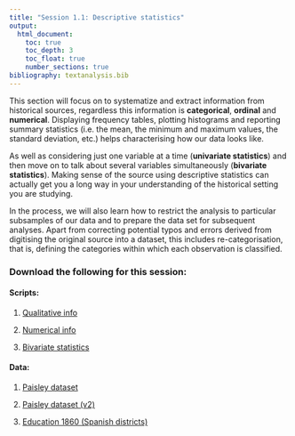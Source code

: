 ```yaml
---
title: "Session 1.1: Descriptive statistics"
output: 
  html_document:
    toc: true
    toc_depth: 3
    toc_float: true
    number_sections: true
bibliography: textanalysis.bib
---
```


This section will focus on to systematize and extract information from historical sources, regardless this information is **categorical**, **ordinal** and **numerical**. Displaying frequency tables, plotting histograms and reporting summary statistics (i.e. the mean, the minimum and maximum values, the standard deviation, etc.) helps characterising how our data looks like. 

As well as considering just one variable at a time (**univariate statistics**) and then move on to talk about several variables simultaneously (**bivariate statistics**). Making sense of the source using descriptive statistics can actually get you a long way in your understanding of the historical setting you are studying. 

In the process, we will also learn how to restrict the analysis to particular subsamples of our data and to prepare the data set for subsequent analyses. Apart from correcting potential typos and errors derived from digitising the original source into a dataset, this includes re-categorisation, that is, defining the categories within which each observation is classified. 

### Download the following for this session:

#### Scripts:

1. [Qualitative info](scripts/1_1_desc_qual.R)

2. [Numerical info](scripts/1_2_desc_num.R)

3. [Bivariate statistics](scripts/1_3_desc_bivar.R)

#### Data:

1. [Paisley dataset](paisley_data.xls)

2. [Paisley dataset (v2)](paisley_v2.rds)

3. [Education 1860 (Spanish districts)](educ_1860.xlsx)

